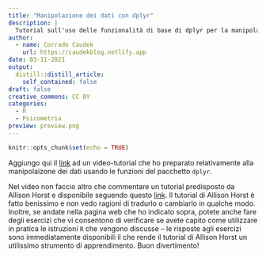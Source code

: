 ```yaml
---
title: "Manipolazione dei dati con dplyr"
description: |
  Tutorial sull'uso delle funzionalità di base di dplyr per la manipolazione dei dati.
author:
  - name: Corrado Caudek
    url: https://caudekblog.netlify.app
date: 03-11-2021
output:
  distill::distill_article:
    self_contained: false
draft: false
creative_commons: CC BY
categories:
  - R
  - Psicometria
preview: preview.png
---
```



```r
knitr::opts_chunk$set(echo = TRUE)
```


Aggiungo qui il [link](https://drive.google.com/file/d/1AV-shsx5wNCar2VjHUh4cbIt84f1Dytw/view?usp=sharing) ad un video-tutorial che ho preparato relativamente alla manipolaizone dei dati usando le funzioni del pacchetto `dplyr`. 

Nel video non faccio altro che commentare un tutorial predisposto da Allison Horst e disponibile seguendo questo  [link](https://allisonhorst.shinyapps.io/dplyr-learnr/#section-welcome). Il tutorial di Allison Horst è fatto benissimo e non vedo ragioni di tradurlo o cambiarlo in qualche modo. Inoltre, se andate nella pagina web che ho indicato sopra, potete anche fare degli esercizi che vi consentono di verificare se avete capito come utilizzare in pratica le istruzioni `R` che vengono discusse -- le risposte agli esercizi sono immediatamente disponibili il che rende il tutorial di Allison Horst un utilissimo strumento di apprendimento. Buon divertimento!




